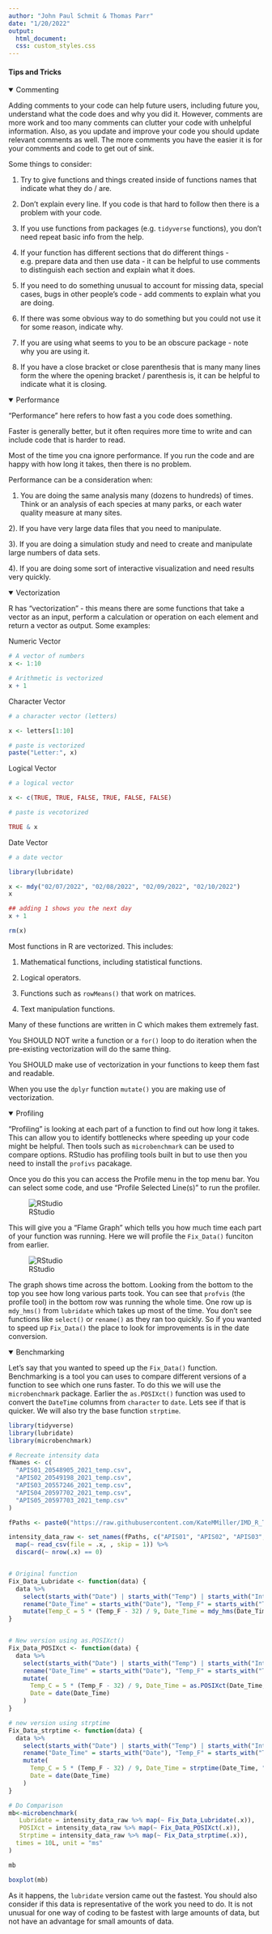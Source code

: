 ```yaml
---
author: "John Paul Schmit & Thomas Parr"
date: "1/20/2022"
output: 
  html_document:
  css: custom_styles.css
---
```


#### Tips and Tricks
  
<details open><summary class='drop'> Commenting</summary>

Adding comments to your code can help future users, including future you, understand what 
the code does and why you did it. However, comments are more work and too many comments can clutter your 
code with unhelpful information. Also, as you update and improve your code you should update relevant 
comments as well. The more comments you have the easier it is for your comments and code to get out of sink.  
  
Some things to consider:  

  1) Try to give functions and things created inside of functions names that indicate what they do / are.   
  
  2) Don't explain every line. If you code is that hard to follow then there is a problem with your code. 

  3) If you use functions from packages (e.g. `tidyverse` functions), you don't need repeat basic info from the help.

  4) If your function has different sections that do different things - e.g. prepare data and then use data - it can be helpful 
to use comments to distinguish each section and explain what it does.  
  
  5) If you need to do something unusual to account for missing data, special cases, bugs in other people's code - add comments to explain what you are doing.  
  
  6) If there was some obvious way to do something but you could not use it for some reason, indicate why.  
    
  7) If you are using what seems to you to be an obscure package - note why you are using it. 
  
  8) If you have a close bracket or close parenthesis that is many many lines form the where the opening bracket / parenthesis is, it can be 
  helpful to indicate what it is closing. 


</details>


<details open><summary class='drop'>Performance</summary>

"Performance" here refers to how fast a you code does something.

Faster is generally better, but it often requires more time to write and can include code that is harder to read.

Most of the time you cna ignore performance. If you run the code and are happy with how long it takes, then there is no problem.

Performance can be a consideration when:

  1) You are doing the same analysis many (dozens to hundreds) of times. Think or an analysis of each species at many parks, or each water quality measure at many sites.  
    
  2). If you have very large data files that you need to manipulate.  
    
  3). If you are doing a simulation study and need to create and manipulate large numbers of data sets. 
    
  4). If you are doing some sort of interactive visualization and need results very quickly. 
  
</details>

  
  
<details open><summary class='drop'> Vectorization </summary>
R has "vectorization" - this means there are some functions that take a vector as an input, perform a calculation or operation on each element and return a vector as output. Some examples:


Numeric Vector
```r
# A vector of numbers
x <- 1:10

# Arithmetic is vectorized
x + 1
```

Character Vector
```r
# a character vector (letters)

x <- letters[1:10]

# paste is vectorized
paste("Letter:", x)

```

Logical Vector
```r
# a logical vector

x <- c(TRUE, TRUE, FALSE, TRUE, FALSE, FALSE)

# paste is vecotorized

TRUE & x

```

Date Vector
```r
# a date vector

library(lubridate)

x <- mdy("02/07/2022", "02/08/2022", "02/09/2022", "02/10/2022")
x
```


```r
## adding 1 shows you the next day
x + 1

rm(x)

```

Most functions in R are vectorized. This includes:

1) Mathematical functions, including statistical functions.  
  
2) Logical operators.  
  
3) Functions such as `rowMeans()` that work on matrices.  
  
4) Text manipulation functions.  
  
Many of these functions are written in C which makes them extremely fast. 

You SHOULD NOT write a function or a `for()` loop to do iteration when the pre-existing vectorization will do the same thing.

You SHOULD make use of vectorization in your functions to keep them fast and readable.

When you use the `dplyr` function `mutate()` you are making use of vectorization. 

</details>



<details open><summary class='drop'> Profiling</summary>

"Profiling" is looking at each part of a function to find out how long it takes. This can allow you to identify bottlenecks where speeding up your code might be helpful. Then tools such as `microbenchmark` can be used to compare options. RStudio has profiling tools built in but to use then you need to install the `profivs` pacakage.

Once you do this you can access the Profile menu in the top menu bar. You can select some code, and use "Profile Selected Line(s)" to run the profiler.

![RStudio](images/profile_start.jpg)



This will give you a "Flame Graph" which tells you how much time each part of your function was running. Here we will profile the `Fix_Data()` funciton from earlier. 

![RStudio](images/flame_graph.jpg)

The graph shows time across the bottom. Looking from the bottom to the top you see how long various parts took. You can see that `profvis` (the profile tool) in the bottom row was running the whole time. One row up is `mdy_hms()` from `lubridate` which takes up most of the time. You don't see functions like `select()` or `rename()` as they ran too quickly. So if you wanted to speed up `Fix_Data()` the place to look for improvements is in the date conversion. 


</details>


<details open><summary class='drop'> Benchmarking </summary>

Let's say that you wanted to speed up the `Fix_Data()` function. Benchmarking is a tool you can uses to compare different versions of a function to see which one runs faster. To do this we will use the `microbenchmark` package. Earlier the `as.POSIXct()` function was used to convert the `DateTime` columns from `character` to `date`. Lets see if that is quicker. We will also try the base function `strptime`.


```r
library(tidyverse)
library(lubridate)
library(microbenchmark)

# Recreate intensity data
fNames <- c(
  "APIS01_20548905_2021_temp.csv",
  "APIS02_20549198_2021_temp.csv",
  "APIS03_20557246_2021_temp.csv",
  "APIS04_20597702_2021_temp.csv",
  "APIS05_20597703_2021_temp.csv"
)

fPaths <- paste0("https://raw.githubusercontent.com/KateMMiller/IMD_R_Training_Intro/master/Data/", fNames)

intensity_data_raw <- set_names(fPaths, c("APIS01", "APIS02", "APIS03", "APIS04", "APIS05")) %>%
  map(~ read_csv(file = .x, , skip = 1)) %>%
  discard(~ nrow(.x) == 0)


# Original function
Fix_Data_Lubridate <- function(data) {
  data %>%
    select(starts_with("Date") | starts_with("Temp") | starts_with("Intensity")) %>%
    rename("Date_Time" = starts_with("Date"), "Temp_F" = starts_with("Temp"), "Intensity" = starts_with("Intensity")) %>%
    mutate(Temp_C = 5 * (Temp_F - 32) / 9, Date_Time = mdy_hms(Date_Time), Date = date(Date_Time))
}


# New version using as.POSIXct()
Fix_Data_POSIXct <- function(data) {
  data %>%
    select(starts_with("Date") | starts_with("Temp") | starts_with("Intensity")) %>%
    rename("Date_Time" = starts_with("Date"), "Temp_F" = starts_with("Temp"), "Intensity" = starts_with("Intensity")) %>%
    mutate(
      Temp_C = 5 * (Temp_F - 32) / 9, Date_Time = as.POSIXct(Date_Time, "%m/%d/%y %H:%M:%S", tz = "UCT"),
      Date = date(Date_Time)
    )
}

# new version using strptime
Fix_Data_strptime <- function(data) {
  data %>%
    select(starts_with("Date") | starts_with("Temp") | starts_with("Intensity")) %>%
    rename("Date_Time" = starts_with("Date"), "Temp_F" = starts_with("Temp"), "Intensity" = starts_with("Intensity")) %>%
    mutate(
      Temp_C = 5 * (Temp_F - 32) / 9, Date_Time = strptime(Date_Time, "%m/%d/%y %H:%M:%S", tz = "UCT"),
      Date = date(Date_Time)
    )
}

# Do Comparison
mb<-microbenchmark(
   Lubridate = intensity_data_raw %>% map(~ Fix_Data_Lubridate(.x)),
   POSIXct = intensity_data_raw %>% map(~ Fix_Data_POSIXct(.x)),
   Strptime = intensity_data_raw %>% map(~ Fix_Data_strptime(.x)),
  times = 10L, unit = "ms"
)

mb

boxplot(mb)
```


As it happens, the `lubridate` version came out the fastest. You should also consider if this data is representative of the work you need to do. It is not unusual for one way of coding to be fastest with large amounts of data, but not have an advantage for small amounts of data. 


</details>
